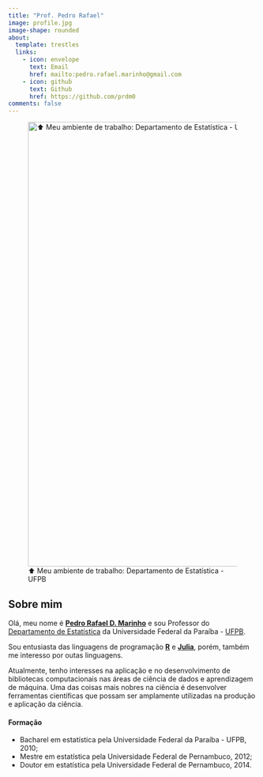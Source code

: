 ```yaml
---
title: "Prof. Pedro Rafael"
image: profile.jpg
image-shape: rounded
about:
  template: trestles
  links:
    - icon: envelope
      text: Email
      href: mailto:pedro.rafael.marinho@gmail.com
    - icon: github
      text: Github
      href: https://github.com/prdm0
comments: false
---
```


<div>

![⬆️ Meu ambiente de trabalho: Departamento de Estatística - UFPB](img/animacao_DE_02.gif){width="900"}

</div>

## Sobre mim

Olá, meu nome é [**Pedro Rafael D. Marinho**](http://lattes.cnpq.br/7185368598935272) e sou Professor do [Departamento de Estatística](https://www.ufpb.br/de) da Universidade Federal da Paraíba - [UFPB](https://www.ufpb.br).

<!-- Conclui meu doutorado em estatística, no ano de 2014, pelo Programa de Pós-Graduação em Estatística da Universidade Federal de Pernambuco - UFPE, onde trabalhei na área de probabilidade.  -->

Sou entusiasta das linguagens de programação [**R**](https://www.r-project.org) e [**Julia**](https://julialang.org), porém, também me interesso por outas linguagens.

Atualmente, tenho interesses na aplicação e no desenvolvimento de bibliotecas computacionais nas áreas de ciência de dados e aprendizagem de máquina. Uma das coisas mais nobres na ciência é desenvolver ferramentas científicas que possam ser amplamente utilizadas na produção e aplicação da ciência.

#### Formação

-   Bacharel em estatística pela Universidade Federal da Paraíba - UFPB, 2010;
-   Mestre em estatística pela Universidade Federal de Pernambuco, 2012;
-   Doutor em estatística pela Universidade Federal de Pernambuco, 2014.

